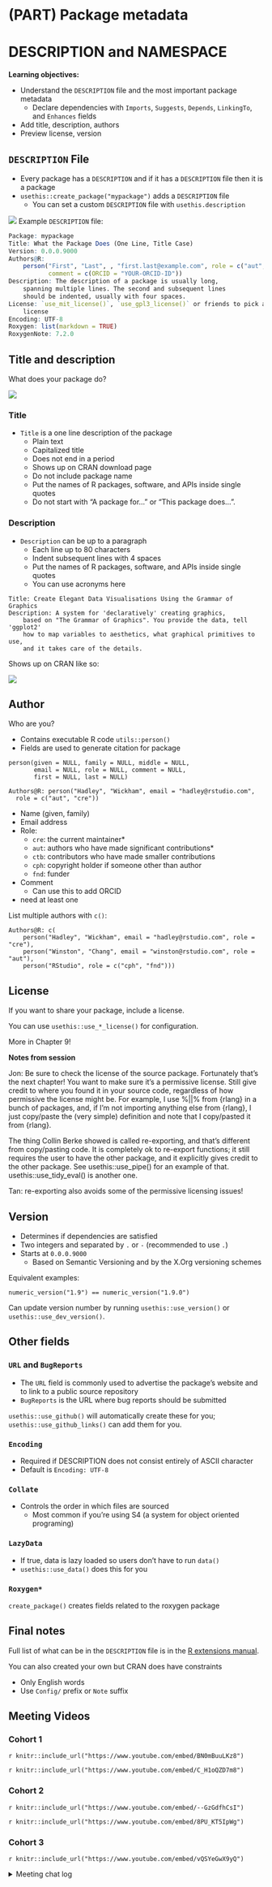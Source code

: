 # (PART) Package metadata {-}

# DESCRIPTION and NAMESPACE

**Learning objectives:**

- Understand the `DESCRIPTION` file and the most important package metadata
  - Declare dependencies with `Imports`, `Suggests`, `Depends`, `LinkingTo`, and `Enhances` fields
- Add title, description, authors
- Preview license, version

## `DESCRIPTION` File

- Every package has a `DESCRIPTION` and if it has a `DESCRIPTION` file then it is a package 
- `usethis::create_package("mypackage")` adds a `DESCRIPTION` file
  - You can set a custom `DESCRIPTION` file with `usethis.description`
  
![](./images/08-package-metadata/description-file.png)
Example `DESCRIPTION` file:

```r
Package: mypackage
Title: What the Package Does (One Line, Title Case)
Version: 0.0.0.9000
Authors@R: 
    person("First", "Last", , "first.last@example.com", role = c("aut", "cre"),
           comment = c(ORCID = "YOUR-ORCID-ID"))
Description: The description of a package is usually long,
    spanning multiple lines. The second and subsequent lines
    should be indented, usually with four spaces.
License: `use_mit_license()`, `use_gpl3_license()` or friends to pick a
    license
Encoding: UTF-8
Roxygen: list(markdown = TRUE)
RoxygenNote: 7.2.0
```




## Title and description

What does your package do?

![](./images/08-package-metadata/pkg-example.png)

### Title

- `Title` is a one line description of the package
  - Plain text
  - Capitalized title
  - Does not end in a period
  - Shows up on CRAN download page
  - Do not include package name
  - Put the names of R packages, software, and APIs inside single quotes
  - Do not start with "A package for..." or "This package does...".
  
### Description

- `Description` can be up to a paragraph
  - Each line up to 80 characters
  - Indent subsequent lines with 4 spaces
  - Put the names of R packages, software, and APIs inside single quotes
  - You can use acronyms here
  
```
Title: Create Elegant Data Visualisations Using the Grammar of Graphics
Description: A system for 'declaratively' creating graphics,
    based on "The Grammar of Graphics". You provide the data, tell 'ggplot2'
    how to map variables to aesthetics, what graphical primitives to use,
    and it takes care of the details.
```

Shows up on CRAN like so:

![](./images/08-package-metadata/cran-pkgs.png)

## Author

Who are you?

- Contains executable R code `utils::person()`
- Fields are used to generate citation for package

```
person(given = NULL, family = NULL, middle = NULL,
       email = NULL, role = NULL, comment = NULL,
       first = NULL, last = NULL)
```

```
Authors@R: person("Hadley", "Wickham", email = "hadley@rstudio.com",
  role = c("aut", "cre"))
```

- Name (given, family)
- Email address
- Role:
  - `cre`: the current maintainer*
  - `aut`: authors who have made significant contributions*
  - `ctb`: contributors who have made smaller contributions
  - `cph`: copyright holder if someone other than author
  - `fnd`: funder
- Comment
  - Can use this to add ORCID
  
* need at least one

List multiple authors with `c()`:

```
Authors@R: c(
    person("Hadley", "Wickham", email = "hadley@rstudio.com", role = "cre"),
    person("Winston", "Chang", email = "winston@rstudio.com", role = "aut"),
    person("RStudio", role = c("cph", "fnd")))
```

## License

If you want to share your package, include a license.

You can use `usethis::use_*_license()` for configuration.

More in Chapter 9!

**Notes from session**

Jon:
Be sure to check the license of the source package. Fortunately that's the next chapter! You want to make sure it's a permissive license.
Still give credit to where you found it in your source code, regardless of how permissive the license might be. For example, I use %||% from {rlang} in a bunch of packages, and, if I'm not importing anything else from {rlang}, I just copy/paste the (very simple) definition and note that I copy/pasted it from {rlang}.

The thing Collin Berke showed is called re-exporting, and that's different from copy/pasting code. It is completely ok to re-export functions; it still requires the user to have the other package, and it explicitly gives credit to the other package. See usethis::use_pipe() for an example of that. usethis::use_tidy_eval() is another one.

Tan:
re-exporting also avoids some of the permissive licensing issues!

## Version

- Determines if dependencies are satisfied
- Two integers and separated by `.` or `-` (recommended to use `.`)
- Starts at `0.0.0.9000`
  - Based on Semantic Versioning and by the X.Org versioning schemes

Equivalent examples:
```
numeric_version("1.9") == numeric_version("1.9.0")
```

Can update version number by running `usethis::use_version()` or `usethis::use_dev_version()`.

## Other fields

### `URL` and `BugReports`

- The `URL` field is commonly used to advertise the package’s website and to link to a public source repository
- `BugReports` is the URL where bug reports should be submitted

`usethis::use_github()` will automatically create these for you; `usethis::use_github_links()` can add them for you.

### `Encoding`

- Required if DESCRIPTION does not consist entirely of ASCII character
- Default is `Encoding: UTF-8`

### `Collate`

- Controls the order in which files are sourced
  - Most common if you're using S4 (a system for object oriented programing)

### `LazyData`

- If true, data is lazy loaded so users don't have to run `data()`
- `usethis::use_data()` does this for you

### `Roxygen*`

`create_package()` creates fields related to the roxygen package

## Final notes

Full list of what can be in the `DESCRIPTION` file is in the [R extensions manual](https://cran.r-project.org/doc/manuals/R-exts.html#The-DESCRIPTION-file).

You can also created your own but CRAN does have constraints

- Only English words
- Use `Config/` prefix or `Note` suffix

## Meeting Videos

### Cohort 1

`r knitr::include_url("https://www.youtube.com/embed/BN0mBuuLKz8")`

`r knitr::include_url("https://www.youtube.com/embed/C_H1oQZD7m8")`


### Cohort 2

`r knitr::include_url("https://www.youtube.com/embed/--GzGdfhCsI")`

`r knitr::include_url("https://www.youtube.com/embed/8PU_KT5IpWg")`


### Cohort 3

`r knitr::include_url("https://www.youtube.com/embed/vQSYeGwX9yQ")`

<details>
<summary> Meeting chat log </summary>

```
00:05:04	Isabella Velásquez:	https://twitter.com/thomas_mock/status/1526977676661112832
00:29:23	Ryan Metcalf:	I haven't found the directly answer for Maximum version of dependencies. However, the following thread is related (I'm only skimming at the moment). Adding to Arun's question. https://community.rstudio.com/t/determining-which-version-of-r-to-depend-on/4396/11
00:51:43	Arun Chavan:	MAJOR version when you make incompatible API changes,
    MINOR version when you add functionality in a backwards compatible manner, and
    PATCH version when you make backwards compatible bug fixes.
00:51:50	Arun Chavan:	from https://semver.org/
```
</details>


<!--
### Cohort 4

`r knitr::include_url("https://www.youtube.com/embed/VIDURL")`

<details>
<summary> Meeting chat log </summary>

```
LOG
```
</details>
-->


<!--
### Cohort 5

`r knitr::include_url("https://www.youtube.com/embed/VIDURL")`

<details>
<summary> Meeting chat log </summary>

```
LOG
```
</details>
-->
